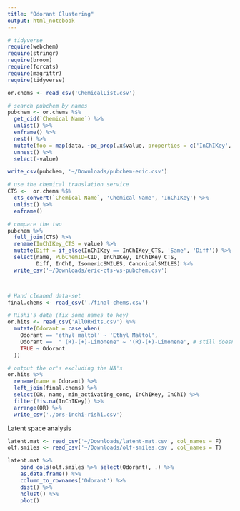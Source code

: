 ```yaml
---
title: "Odorant Clustering"
output: html_notebook
---
```


```r
# tidyverse
require(webchem)
require(stringr)
require(broom)
require(forcats)
require(magrittr)
require(tidyverse)

or.chems <- read_csv('ChemicalList.csv')

# search pubchem by names
pubchem <- or.chems %$% 
  get_cid(`Chemical Name`) %>%
  unlist() %>% 
  enframe() %>% 
  nest() %>% 
  mutate(foo = map(data, ~pc_prop(.x$value, properties = c('InChIKey', 'InChI', 'CanonicalSMILES', 'IsomericSMILES')))) %>%
  unnest() %>%
  select(-value)

write_csv(pubchem, '~/Downloads/pubchem-eric.csv')

# use the chemical translation service
CTS <-  or.chems %$% 
  cts_convert(`Chemical Name`, 'Chemical Name', 'InChIKey') %>%
  unlist() %>% 
  enframe()

# compare the two
pubchem %>% 
  full_join(CTS) %>% 
  rename(InChIKey_CTS = value) %>%
  mutate(Diff = if_else(InChIKey == InChIKey_CTS, 'Same', 'Diff')) %>% 
  select(name, PubChemID=CID, InChIKey, InChIKey_CTS, 
         Diff, InChI, IsomericSMILES, CanonicalSMILES) %>%
  write_csv('~/Downloads/eric-cts-vs-pubchem.csv')



# Hand cleaned data-set
final.chems <- read_csv('./final-chems.csv')

# Rishi's data (fix some names to key)
or.hits <- read_csv('AllORHits.csv') %>%
  mutate(Odorant = case_when(
    Odorant == 'ethyl maltol' ~ 'Ethyl Maltol',
    Odorant ==  " (R)-(+)-Limonene" ~ '(R)-(+)-Limonene', # still doesnt quite work..
    TRUE ~ Odorant
  ))

# output the or's excluding the NA's
or.hits %>% 
  rename(name = Odorant) %>% 
  left_join(final.chems) %>% 
  select(OR, name, min_activating_conc, InChIKey, InChI) %>%
  filter(!is.na(InChIKey)) %>% 
  arrange(OR) %>%
  write_csv('./ors-inchi-rishi.csv')

```

Latent space analysis
```r
latent.mat <- read_csv('~/Downloads/latent-mat.csv', col_names = F)
olf.smiles <- read_csv('~/Downloads/olf-smiles.csv', col_names = T) 

latent.mat %>% 
    bind_cols(olf.smiles %>% select(Odorant), .) %>%
    as.data.frame() %>%
    column_to_rownames('Odorant') %>%
    dist() %>%
    hclust() %>%
    plot()
```